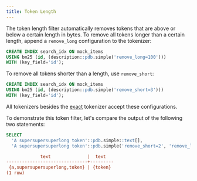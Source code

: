 ```yaml
---
title: Token Length
---
```


The token length filter automatically removes tokens that are above or below a certain length in bytes.
To remove all tokens longer than a certain length, append a `remove_long` configuration to the tokenizer:

```sql
CREATE INDEX search_idx ON mock_items
USING bm25 (id, (description::pdb.simple('remove_long=100')))
WITH (key_field='id');
```

To remove all tokens shorter than a length, use `remove_short`:

```sql
CREATE INDEX search_idx ON mock_items
USING bm25 (id, (description::pdb.simple('remove_short=3')))
WITH (key_field='id');
```

All tokenizers besides the [exact](/v2/tokenizers/exact) tokenizer accept these configurations.

To demonstrate this token filter, let's compare the output of the following two statements:

```sql
SELECT
  'A supersupersuperlong token'::pdb.simple::text[],
  'A supersupersuperlong token'::pdb.simple('remove_short=2', 'remove_long=10')::text[];
```

```ini Expected Response
             text              |  text
-------------------------------+---------
 {a,supersupersuperlong,token} | {token}
(1 row)
```
